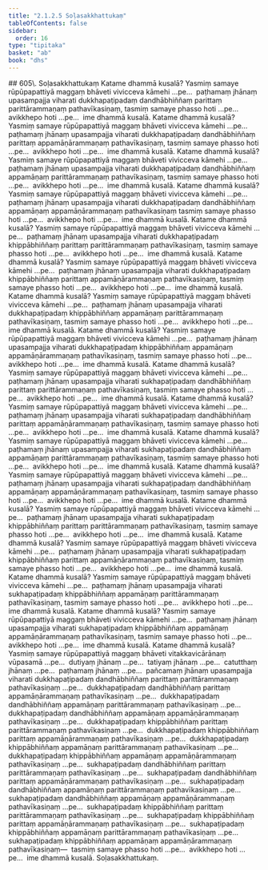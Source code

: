 ```yaml
---
title: "2.1.2.5 Soḷasakkhattukaṃ"
tableOfContents: false
sidebar:
  order: 16
type: "tipitaka"
basket: "ab"
book: "dhs"
---
```



<DynamicBreadcrumb />

<Paragraph type="center" book="dhs">
## 605\. Soḷasakkhattukaṃ
</Paragraph>

<Division number="186" book="dhs">

<Paragraph number="606" book="dhs">
Katame dhammā kusalā? Yasmiṃ samaye rūpūpapattiyā maggaṃ bhāveti vivicceva kāmehi …pe…  paṭhamaṃ jhānaṃ upasampajja viharati dukkhapaṭipadaṃ dandhābhiññaṃ parittaṃ parittārammaṇaṃ pathavīkasiṇaṃ, tasmiṃ samaye phasso hoti …pe…  avikkhepo hoti …pe…  ime dhammā kusalā.
</Paragraph>

</Division>
<Division number="187" book="dhs">

<Paragraph number="607" book="dhs">
Katame dhammā kusalā? Yasmiṃ samaye rūpūpapattiyā maggaṃ bhāveti vivicceva kāmehi …pe…  paṭhamaṃ jhānaṃ upasampajja viharati dukkhapaṭipadaṃ dandhābhiññaṃ parittaṃ appamāṇārammaṇaṃ pathavīkasiṇaṃ, tasmiṃ samaye phasso hoti …pe…  avikkhepo hoti …pe…  ime dhammā kusalā.
</Paragraph>

</Division>
<Division number="188" book="dhs">

<Paragraph number="608" book="dhs">
Katame dhammā kusalā? Yasmiṃ samaye rūpūpapattiyā maggaṃ bhāveti vivicceva kāmehi …pe…  paṭhamaṃ jhānaṃ upasampajja viharati dukkhapaṭipadaṃ dandhābhiññaṃ appamāṇaṃ parittārammaṇaṃ pathavīkasiṇaṃ, tasmiṃ samaye phasso hoti …pe…  avikkhepo hoti …pe…  ime dhammā kusalā.
</Paragraph>

</Division>
<Division number="189" book="dhs">

<Paragraph number="609" book="dhs">
Katame dhammā kusalā? Yasmiṃ samaye rūpūpapattiyā maggaṃ bhāveti vivicceva kāmehi …pe…  paṭhamaṃ jhānaṃ upasampajja viharati dukkhapaṭipadaṃ dandhābhiññaṃ appamāṇaṃ appamāṇārammaṇaṃ pathavīkasiṇaṃ tasmiṃ samaye phasso hoti …pe…  avikkhepo hoti …pe…  ime dhammā kusalā.
</Paragraph>

</Division>
<Division number="190" book="dhs">

<Paragraph number="610" book="dhs">
Katame dhammā kusalā? Yasmiṃ samaye rūpūpapattiyā maggaṃ bhāveti vivicceva kāmehi …pe…  paṭhamaṃ jhānaṃ upasampajja viharati dukkhapaṭipadaṃ khippābhiññaṃ parittaṃ parittārammaṇaṃ pathavīkasiṇaṃ, tasmiṃ samaye phasso hoti …pe…  avikkhepo hoti …pe…  ime dhammā kusalā.
</Paragraph>

</Division>
<Division number="191" book="dhs">

<Paragraph number="611" book="dhs">
Katame dhammā kusalā? Yasmiṃ samaye rūpūpapattiyā maggaṃ bhāveti vivicceva kāmehi …pe…  paṭhamaṃ jhānaṃ upasampajja viharati dukkhapaṭipadaṃ khippābhiññaṃ parittaṃ appamāṇārammaṇaṃ pathavīkasiṇaṃ, tasmiṃ samaye phasso hoti …pe…  avikkhepo hoti …pe…  ime dhammā kusalā.
</Paragraph>

</Division>
<Division number="192" book="dhs">

<Paragraph number="612" book="dhs">
Katame dhammā kusalā? Yasmiṃ samaye rūpūpapattiyā maggaṃ bhāveti vivicceva kāmehi …pe…  paṭhamaṃ jhānaṃ upasampajja viharati dukkhapaṭipadaṃ khippābhiññaṃ appamāṇaṃ parittārammaṇaṃ pathavīkasiṇaṃ, tasmiṃ samaye phasso hoti …pe…  avikkhepo hoti …pe…  ime dhammā kusalā.
</Paragraph>

</Division>
<Division number="193" book="dhs">

<Paragraph number="613" book="dhs">
Katame dhammā kusalā? Yasmiṃ samaye rūpūpapattiyā maggaṃ bhāveti vivicceva kāmehi …pe…  paṭhamaṃ jhānaṃ upasampajja viharati dukkhapaṭipadaṃ khippābhiññaṃ appamāṇaṃ appamāṇārammaṇaṃ pathavīkasiṇaṃ, tasmiṃ samaye phasso hoti …pe…  avikkhepo hoti …pe…  ime dhammā kusalā.
</Paragraph>

</Division>
<Division number="194" book="dhs">

<Paragraph number="614" book="dhs">
Katame dhammā kusalā? Yasmiṃ samaye rūpūpapattiyā maggaṃ bhāveti vivicceva kāmehi …pe…  paṭhamaṃ jhānaṃ upasampajja viharati sukhapaṭipadaṃ dandhābhiññaṃ parittaṃ parittārammaṇaṃ pathavīkasiṇaṃ, tasmiṃ samaye phasso hoti …pe…  avikkhepo hoti …pe…  ime dhammā kusalā.
</Paragraph>

</Division>
<Division number="195" book="dhs">

<Paragraph number="615" book="dhs">
Katame dhammā kusalā? Yasmiṃ samaye rūpūpapattiyā maggaṃ bhāveti vivicceva kāmehi …pe…  paṭhamaṃ jhānaṃ upasampajja viharati sukhapaṭipadaṃ dandhābhiññaṃ parittaṃ appamāṇārammaṇaṃ pathavīkasiṇaṃ, tasmiṃ samaye phasso hoti …pe…  avikkhepo hoti …pe…  ime dhammā kusalā.
</Paragraph>

</Division>
<Division number="196" book="dhs">

<Paragraph number="616" book="dhs">
Katame dhammā kusalā? Yasmiṃ samaye rūpūpapattiyā maggaṃ bhāveti vivicceva kāmehi …pe…  paṭhamaṃ jhānaṃ upasampajja viharati sukhapaṭipadaṃ dandhābhiññaṃ appamāṇaṃ parittārammaṇaṃ pathavīkasiṇaṃ, tasmiṃ samaye phasso hoti …pe…  avikkhepo hoti …pe…  ime dhammā kusalā.
</Paragraph>

</Division>
<Division number="197" book="dhs">

<Paragraph number="617" book="dhs">
Katame dhammā kusalā? Yasmiṃ samaye rūpūpapattiyā maggaṃ bhāveti vivicceva kāmehi …pe…  paṭhamaṃ jhānaṃ upasampajja viharati sukhapaṭipadaṃ dandhābhiññaṃ appamāṇaṃ appamāṇārammaṇaṃ pathavīkasiṇaṃ, tasmiṃ samaye phasso hoti …pe…  avikkhepo hoti …pe…  ime dhammā kusalā.
</Paragraph>

</Division>
<Division number="198" book="dhs">

<Paragraph number="618" book="dhs">
Katame dhammā kusalā? Yasmiṃ samaye rūpūpapattiyā maggaṃ bhāveti vivicceva kāmehi …pe…  paṭhamaṃ jhānaṃ upasampajja viharati sukhapaṭipadaṃ khippābhiññaṃ parittaṃ parittārammaṇaṃ pathavīkasiṇaṃ, tasmiṃ samaye phasso hoti …pe…  avikkhepo hoti …pe…  ime dhammā kusalā.
</Paragraph>

</Division>
<Division number="199" book="dhs">

<Paragraph number="619" book="dhs">
Katame dhammā kusalā? Yasmiṃ samaye rūpūpapattiyā maggaṃ bhāveti vivicceva kāmehi …pe…  paṭhamaṃ jhānaṃ upasampajja viharati sukhapaṭipadaṃ khippābhiññaṃ parittaṃ appamāṇārammaṇaṃ pathavīkasiṇaṃ, tasmiṃ samaye phasso hoti …pe…  avikkhepo hoti …pe…  ime dhammā kusalā.
</Paragraph>

</Division>
<Division number="200" book="dhs">

<Paragraph number="620" book="dhs">
Katame dhammā kusalā? Yasmiṃ samaye rūpūpapattiyā maggaṃ bhāveti vivicceva kāmehi …pe…  paṭhamaṃ jhānaṃ upasampajja viharati sukhapaṭipadaṃ khippābhiññaṃ appamāṇaṃ parittārammaṇaṃ pathavīkasiṇaṃ, tasmiṃ samaye phasso hoti …pe…  avikkhepo hoti …pe…  ime dhammā kusalā.
</Paragraph>

</Division>
<Division number="201" book="dhs">

<Paragraph number="621" book="dhs">
Katame dhammā kusalā? Yasmiṃ samaye rūpūpapattiyā maggaṃ bhāveti vivicceva kāmehi …pe…  paṭhamaṃ jhānaṃ upasampajja viharati sukhapaṭipadaṃ khippābhiññaṃ appamāṇaṃ appamāṇārammaṇaṃ pathavīkasiṇaṃ, tasmiṃ samaye phasso hoti …pe…  avikkhepo hoti …pe…  ime dhammā kusalā.
</Paragraph>

</Division>
<Division number="202" book="dhs">

<Paragraph number="622" book="dhs">
Katame dhammā kusalā? Yasmiṃ samaye rūpūpapattiyā maggaṃ bhāveti vitakkavicārānaṃ vūpasamā …pe…  dutiyaṃ jhānaṃ …pe…  tatiyaṃ jhānaṃ …pe…  catutthaṃ jhānaṃ …pe…  paṭhamaṃ jhānaṃ …pe…  pañcamaṃ jhānaṃ upasampajja viharati dukkhapaṭipadaṃ dandhābhiññaṃ parittaṃ parittārammaṇaṃ pathavīkasiṇaṃ …pe…  dukkhapaṭipadaṃ dandhābhiññaṃ parittaṃ appamāṇārammaṇaṃ pathavīkasiṇaṃ …pe…  dukkhapaṭipadaṃ dandhābhiññaṃ appamāṇaṃ parittārammaṇaṃ pathavīkasiṇaṃ …pe…  dukkhapaṭipadaṃ dandhābhiññaṃ appamāṇaṃ appamāṇārammaṇaṃ pathavīkasiṇaṃ …pe…  dukkhapaṭipadaṃ khippābhiññaṃ parittaṃ parittārammaṇaṃ pathavīkasiṇaṃ …pe…  dukkhapaṭipadaṃ khippābhiññaṃ parittaṃ appamāṇārammaṇaṃ pathavīkasiṇaṃ …pe…  dukkhapaṭipadaṃ khippābhiññaṃ appamāṇaṃ parittārammaṇaṃ pathavīkasiṇaṃ …pe…  dukkhapaṭipadaṃ khippābhiññaṃ appamāṇaṃ appamāṇārammaṇaṃ pathavīkasiṇaṃ …pe…  sukhapaṭipadaṃ dandhābhiññaṃ parittaṃ parittārammaṇaṃ pathavīkasiṇaṃ …pe…  sukhapaṭipadaṃ dandhābhiññaṃ parittaṃ appamāṇārammaṇaṃ pathavīkasiṇaṃ …pe…  sukhapaṭipadaṃ dandhābhiññaṃ appamāṇaṃ parittārammaṇaṃ pathavīkasiṇaṃ …pe…  sukhapaṭipadaṃ dandhābhiññaṃ appamāṇaṃ appamāṇārammaṇaṃ pathavīkasiṇaṃ …pe…  sukhapaṭipadaṃ khippābhiññaṃ parittaṃ parittārammaṇaṃ pathavīkasiṇaṃ …pe…  sukhapaṭipadaṃ khippābhiññaṃ parittaṃ appamāṇārammaṇaṃ pathavīkasiṇaṃ …pe…  sukhapaṭipadaṃ khippābhiññaṃ appamāṇaṃ parittārammaṇaṃ pathavīkasiṇaṃ …pe…  sukhapaṭipadaṃ khippābhiññaṃ appamāṇaṃ appamāṇārammaṇaṃ pathavīkasiṇaṃ—  tasmiṃ samaye phasso hoti …pe…  avikkhepo hoti …pe…  ime dhammā kusalā.

</Paragraph>
</Division>

<Paragraph number="623" type="center" book="dhs">
Soḷasakkhattukaṃ.
</Paragraph>